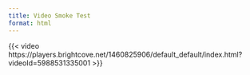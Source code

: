 ```yaml
---
title: Video Smoke Test
format: html
---
```


{{< video https://players.brightcove.net/1460825906/default_default/index.html?videoId=5988531335001 >}}